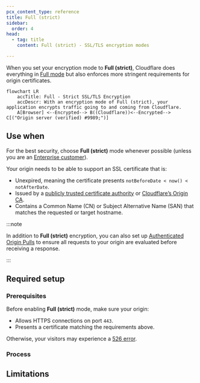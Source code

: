 ```yaml
---
pcx_content_type: reference
title: Full (strict)
sidebar:
  order: 4
head:
  - tag: title
    content: Full (strict) - SSL/TLS encryption modes

---
```



When you set your encryption mode to **Full (strict)**, Cloudflare does everything in [Full mode](/ssl/origin-configuration/ssl-modes/full/) but also enforces more stringent requirements for origin certificates.

```mermaid
flowchart LR
    accTitle: Full - Strict SSL/TLS Encryption
    accDescr: With an encryption mode of Full (strict), your application encrypts traffic going to and coming from Cloudflare.
    A[Browser] <--Encrypted--> B((Cloudflare))<--Encrypted--> C[("Origin server (verified) #9989;")]
```

## Use when

For the best security, choose **Full (strict)** mode whenever possible (unless you are an [Enterprise customer](/ssl/origin-configuration/ssl-modes/ssl-only-origin-pull/)).

Your origin needs to be able to support an SSL certificate that is:

* Unexpired, meaning the certificate presents `notBeforeDate < now() < notAfterDate`.
* Issued by a [publicly trusted certificate authority](https://github.com/cloudflare/cfssl_trust) or [Cloudflare’s Origin CA](/ssl/origin-configuration/origin-ca/).
* Contains a Common Name (CN) or Subject Alternative Name (SAN) that matches the requested or target hostname.

:::note


In addition to **Full (strict)** encryption, you can also set up [Authenticated Origin Pulls](/ssl/origin-configuration/authenticated-origin-pull/) to ensure all requests to your origin are evaluated before receiving a response.


:::

## Required setup

### Prerequisites

Before enabling **Full (strict)** mode, make sure your origin:

* Allows HTTPS connections on port `443`.
* Presents a certificate matching the requirements above.

Otherwise, your visitors may experience a [526 error](/support/troubleshooting/cloudflare-errors/troubleshooting-cloudflare-5xx-errors/#error-526-invalid-ssl-certificate).

### Process

<Tabs> <TabItem label="Dashboard">

<Render file="change-encryption-mode-dash" />

</TabItem> <TabItem label="API">

<Render file="change-encryption-mode-api" />

</TabItem> </Tabs>

## Limitations

<Render file="ssl-mode-errors" />
